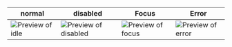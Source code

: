 | normal                                                                  | disabled                                                                        | Focus                                                                     | Error                                                                           |
| ----------------------------------------------------------------------- | ------------------------------------------------------------------------------- | ------------------------------------------------------------------------- | ------------------------------------------------------------------------------- |
| ![Preview of idle](design-images/input/input-behaviours/input-idle.png) | ![Preview of disabled](design-images/input/input-behaviours/input-disabled.png) | ![Preview of focus](design-images/input/input-behaviours/input-focus.png) | ![Preview of error](design-images/input/input-behaviours/input-error.png) |
